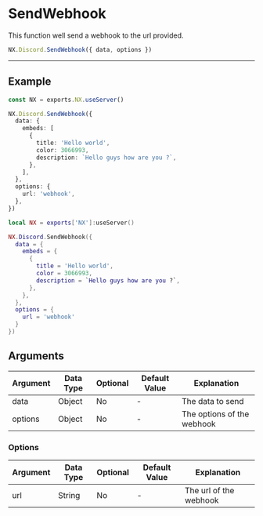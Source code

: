 
# SendWebhook

This function well send a webhook to the url provided.

```typescript
NX.Discord.SendWebhook({ data, options })
```

---

## Example

<Tabs>
<TabItem value="ts" label="TypeScript/JavaScript">

```typescript title="/rc/server/commands/commands.servcice.ts"
const NX = exports.NX.useServer()

NX.Discord.SendWebhook({
  data: {
    embeds: [
      {
        title: 'Hello world',
        color: 3066993,
        description: `Hello guys how are you ?`,
      },
    ],
  },
  options: {
    url: 'webhook',
  },
})
```

</TabItem>
<TabItem value="lua" label="Lua">

```lua title="/rc/server/commands/commands.servcice.ts"
local NX = exports['NX']:useServer()

NX.Discord.SendWebhook({
  data = {
    embeds = {
      {
        title = 'Hello world',
        color = 3066993,
        description = `Hello guys how are you ?`,
      },
    },
  },
  options = {
    url = 'webhook'
  }
})
```

</TabItem>
</Tabs>

## Arguments

| Argument | Data Type | Optional | Default Value | Explanation                |
| -------- | --------- | -------- | ------------- | -------------------------- |
| data     | Object    | No       | -             | The data to send           |
| options  | Object    | No       | -             | The options of the webhook |

### Options

| Argument | Data Type | Optional | Default Value | Explanation            |
| -------- | --------- | -------- | ------------- | ---------------------- |
| url      | String    | No       | -             | The url of the webhook |
